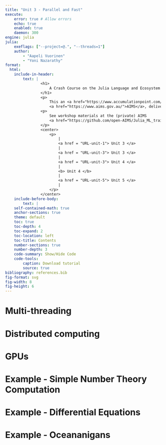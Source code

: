 ```yaml
---
title: "Unit 3 - Parallel and Fast"
execute:
    error: true # Allow errors
    echo: true
    enabled: true
    daemon: 300
engine: julia
julia:
    exeflags: ["--project=@.", "--threads=1"]
    author: 
        - "Aapeli Vuorinen"
        - "Yoni Nazarathy"
format:
  html:
    include-in-header:
        text: |
                <h1> 
                    A Crash Course on the Julia Language and Ecosystem
                </h1>
                <p> 
                    This an <a href="https://www.accumulationpoint.com/">Accumulation Point</a> workshop for 
                    <a href="https://www.aims.gov.au/">AIMS</a>, delivered by during June, 2025.
                <p>
                    See workshop materials at the (private) AIMS 
                    <a href="https://github.com/open-AIMS/Julia_ML_training">GitHub repo</a>.
                </p>
                <center>
                    <p> 
                        |
                        <a href = "URL-unit-1"> Unit 3 </a> 
                        |
                        <a href = "URL-unit-3"> Unit 3 </a>
                        |
                        <a href = "URL-unit-3"> Unit 4 </a>
                        |
                        <b> Unit 4 </b> 
                        |
                        <a href = "URL-unit-5"> Unit 5 </a> 
                        |
                    </p>
                </center>
    include-before-body:
        text: |
    self-contained-math: true
    anchor-sections: true
    theme: default
    toc: true
    toc-depth: 4
    toc-expand: 2
    toc-location: left
    toc-title: Contents
    number-sections: true
    number-depth: 3
    code-summary: Show/Hide Code
    code-tools:
        caption: Download tutorial
        source: true
bibliography: references.bib
fig-format: svg
fig-width: 8
fig-height: 6
---
```


# Multi-threading

# Distributed computing

# GPUs

# Example - Simple Number Theory Computation

# Example - Differential Equations

# Example - Oceananigans 